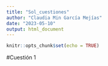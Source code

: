 ```yaml
---
title: "Sol_cuestiones"
author: "Claudia Min García Mejías"
date: "2023-05-10"
output: html_document
---
```


```r
knitr::opts_chunk$set(echo = TRUE)
```

#Cuestión 1

```r

```

